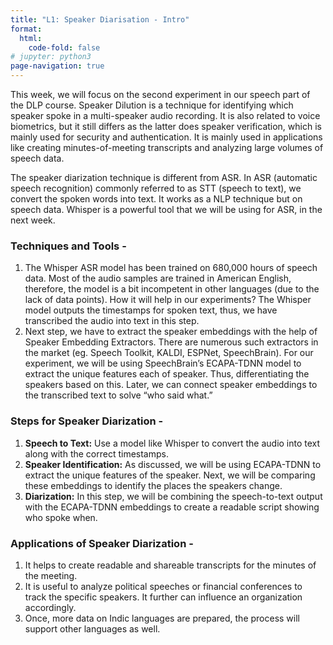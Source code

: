 ```yaml
---
title: "L1: Speaker Diarisation - Intro"
format:
  html:
    code-fold: false
# jupyter: python3
page-navigation: true
---
```


This week, we will focus on the second experiment in our speech part of the DLP course. Speaker Dilution is a technique for identifying which speaker spoke in a multi-speaker audio recording. It is also related to voice biometrics, but it still differs as the latter does speaker verification, which is mainly used for security and authentication. It is mainly used in applications like creating minutes-of-meeting transcripts and analyzing large volumes of speech data. 

The speaker diarization technique is different from ASR. In ASR (automatic speech recognition) commonly referred to as STT (speech to text), we convert the spoken words into text. It works as a NLP technique but on speech data. Whisper is a powerful tool that we will be using for ASR, in the next week. 

### Techniques and Tools - 

1. The Whisper ASR model has been trained on 680,000 hours of speech data. Most of the audio samples are trained in American English, therefore, the model is a bit incompetent in other languages (due to the lack of data points). How it will help in our experiments? The Whisper model outputs the timestamps for spoken text, thus, we have transcribed the audio into text in this step. 
2. Next step, we have to extract the speaker embeddings with the help of Speaker Embedding Extractors. There are numerous such extractors in the market (eg. Speech Toolkit, KALDI, ESPNet, SpeechBrain). For our experiment, we will be using SpeechBrain's ECAPA-TDNN model to extract the unique features each of speaker. Thus, differentiating the speakers based on this. Later, we can connect speaker embeddings to the transcribed text to solve "who said what."

### Steps for Speaker Diarization - 

1. **Speech to Text:** Use a model like Whisper to convert the audio into text along with the correct timestamps. 
2. **Speaker Identification:** As discussed, we will be using ECAPA-TDNN to extract the unique features of the speaker. Next, we will be comparing these embeddings to identify the places the speakers change. 
3. **Diarization:** In this step, we will be combining the speech-to-text output with the ECAPA-TDNN embeddings to create a readable script showing who spoke when. 

### Applications of Speaker Diarization - 

1. It helps to create readable and shareable transcripts for the minutes of the meeting. 
2. It is useful to analyze political speeches or financial conferences to track the specific speakers. It further can influence an organization accordingly. 
3. Once, more data on Indic languages are prepared, the process will support other languages as well. 